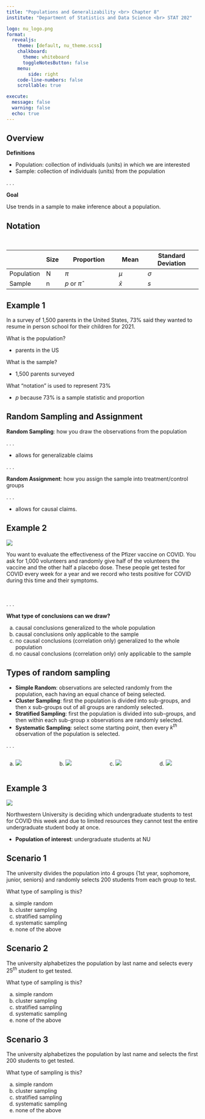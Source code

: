 ```yaml
---
title: "Populations and Generalizability <br> Chapter 8"
institute: "Department of Statistics and Data Science <br> STAT 202"

logo: nu_logo.png
format: 
  revealjs:
    theme: [default, nu_theme.scss]
    chalkboard:
      theme: whiteboard
      toggleNotesButton: false
    menu:
        side: right
    code-line-numbers: false
    scrollable: true

execute:
  message: false
  warning: false
  echo: true
---
```


## Overview

**Definitions**

::: incremental
-   Population: collection of individuals (units) in which we are interested
-   Sample: collection of individuals (units) from the population
:::

. . .

**Goal**

Use trends in a sample to make inference about a population.

## Notation

<br>

|            | Size | Proportion         | Mean      | Standard Deviation |
|------------|------|--------------------|-----------|--------------------|
| Population | N    | $\pi$              | $\mu$     | $\sigma$           |
| Sample     | n    | $p$ or $\hat{\pi}$ | $\bar{x}$ | $s$                |

## Example 1 {.smaller}

In a survey of 1,500 parents in the United States, 73% said they wanted to resume in person school for their children for 2021.

::: incremental
What is the population?

-   parents in the US

What is the sample?

-   1,500 parents surveyed

What "notation" is used to represent 73%

-   $p$ because 73% is a sample statistic and proportion
:::

## Random Sampling and Assignment

**Random Sampling**: how you draw the observations from the population

. . .

-   allows for generalizable claims

. . .

**Random Assignment**: how you assign the sample into treatment/control groups

. . .

-   allows for causal claims.

## Example 2 {.smaller}

::: {.absolute top="0%" left="90%" width="100"}
![](images_lecture/participate_icon.png)
:::

You want to evaluate the effectiveness of the Pfizer vaccine on COVID. You ask for 1,000 volunteers and randomly give half of the volunteers the vaccine and the other half a placebo dose. These people get tested for COVID every week for a year and we record who tests positive for COVID during this time and their symptoms.

<br>

. . .

**What type of conclusions can we draw?**

a)  causal conclusions generalized to the whole population
b)  causal conclusions only applicable to the sample
c)  no causal conclusions (correlation only) generalized to the whole population
d)  no causal conclusions (correlation only) only applicable to the sample

## Types of random sampling {.smaller}

::: incremental
-   **Simple Random**: observations are selected randomly from the population, each having an equal chance of being selected.
-   **Cluster Sampling**: first the population is divided into sub-groups, and then x sub-groups out of all groups are randomly selected.
-   **Stratified Sampling**: first the population is divided into sub-groups, and then within each sub-group x observations are randomly selected.
-   **Systematic Sampling**: select some starting point, then every $k^{th}$ observation of the population is selected.
:::

. . .

<!-- ::: {layout="[20,20,20,20]"} -->

::: columns
::: {.column width="25%"}
a)  ![](images_lecture/sample_strata.png)
:::

::: {.column width="25%"}
b)  ![](images_lecture/sample_simple.png)
:::

::: {.column width="25%"}
c)  ![](images_lecture/sample_systematic.png)
:::

::: {.column width="25%"}
d)  ![](images_lecture/sample_cluster.png)
:::
:::

## Example 3 {.smaller}

::: {.absolute top="0%" left="90%" width="100"}
![](images_lecture/participate_icon.png)
:::

Northwestern University is deciding which undergraduate students to test for COVID this week and due to limited resources they cannot test the entire undergraduate student body at once.

-   **Population of interest**: undergraduate students at NU

::: panel-tabset
## Scenario 1

The university divides the population into 4 groups {1st year, sophomore, junior, seniors} and randomly selects 200 students from each group to test.

What type of sampling is this?

a)  simple random
b)  cluster sampling
c)  stratified sampling
d)  systematic sampling
e)  none of the above

## Scenario 2

The university alphabetizes the population by last name and selects every $25^{th}$ student to get tested.

What type of sampling is this?

a)  simple random
b)  cluster sampling
c)  stratified sampling
d)  systematic sampling
e)  none of the above

## Scenario 3

The university alphabetizes the population by last name and selects the first 200 students to get tested.

What type of sampling is this?

a)  simple random
b)  cluster sampling
c)  stratified sampling
d)  systematic sampling
e)  none of the above
:::
